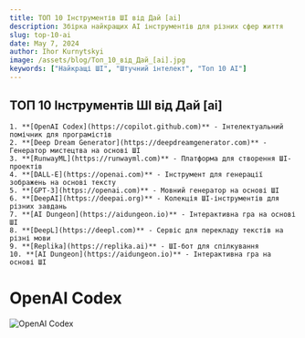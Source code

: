 ```yaml
---
title: ТОП 10 Інструментів ШІ від Дай [ai]
description: Збірка найкращих AI інструментів для різних сфер життя
slug: top-10-ai
date: May 7, 2024
author: Ihor Kurnytskyi
image: /assets/blog/Топ_10_від_Дай_[ai].jpg
keywords: ["Найкращі ШІ", "Штучний інтелект", "Топ 10 AI"]
---
```


## ТОП 10 Інструментів ШІ від Дай [ai]
 
    1. **[OpenAI Codex](https://copilot.github.com)** - Інтелектуальний помічник для програмістів
    2. **[Deep Dream Generator](https://deepdreamgenerator.com)** - Генератор мистецтва на основі ШІ
    3. **[RunwayML](https://runwayml.com)** - Платформа для створення ШІ-проектів
    4. **[DALL-E](https://openai.com)** - Інструмент для генерації зображень на основі тексту
    5. **[GPT-3](https://openai.com)** - Мовний генератор на основі ШІ
    6. **[DeepAI](https://deepai.org)** - Колекція ШІ-інструментів для різних завдань
    7. **[AI Dungeon](https://aidungeon.io)** - Інтерактивна гра на основі ШІ
    8. **[DeepL](https://deepl.com)** - Сервіс для перекладу текстів на різні мови
    9. **[Replika](https://replika.ai)** - ШІ-бот для спілкування
    10. **[AI Dungeon](https://aidungeon.io)** - Інтерактивна гра на основі ШІ

# OpenAI Codex
![OpenAI Codex](https://copilot.github.com)



